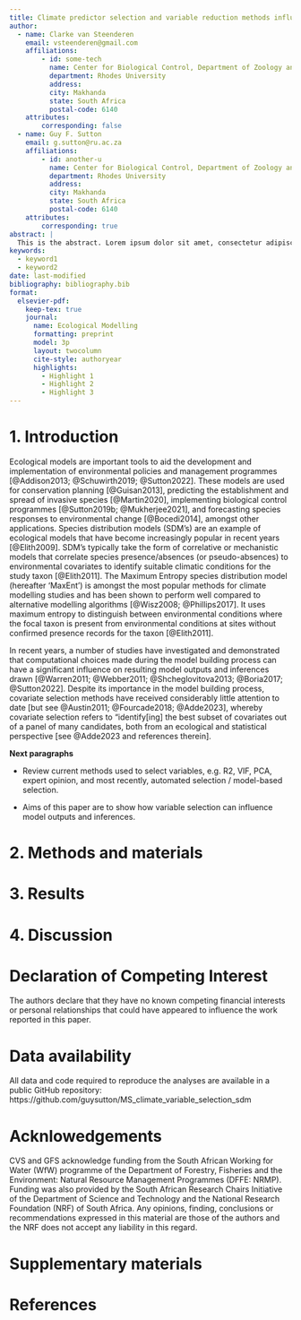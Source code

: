 ```yaml
---
title: Climate predictor selection and variable reduction methods influence MaxEnt model performance and predictions of climatic suitability 
author:
  - name: Clarke van Steenderen
    email: vsteenderen@gmail.com
    affiliations: 
        - id: some-tech
          name: Center for Biological Control, Department of Zoology and Entomology
          department: Rhodes University
          address: 
          city: Makhanda
          state: South Africa
          postal-code: 6140
    attributes:
        corresponding: false
  - name: Guy F. Sutton
    email: g.sutton@ru.ac.za
    affiliations:
        - id: another-u
          name: Center for Biological Control, Department of Zoology and Entomology
          department: Rhodes University
          address: 
          city: Makhanda
          state: South Africa
          postal-code: 6140
    attributes:
        corresponding: true
abstract: |
  This is the abstract. Lorem ipsum dolor sit amet, consectetur adipiscing elit. Vestibulum augue turpis, dictum non malesuada a, volutpat eget velit. Nam placerat turpis purus, eu tristique ex tincidunt et. Mauris sed augue eget turpis ultrices tincidunt. Sed et mi in leo porta egestas. Aliquam non laoreet velit. Nunc quis ex vitae eros aliquet auctor nec ac libero. Duis laoreet sapien eu mi luctus, in bibendum leo molestie. Sed hendrerit diam diam, ac dapibus nisl volutpat vitae. Aliquam bibendum varius libero, eu efficitur justo rutrum at. Sed at tempus elit.
keywords: 
  - keyword1
  - keyword2
date: last-modified
bibliography: bibliography.bib
format:
  elsevier-pdf:
    keep-tex: true
    journal:
      name: Ecological Modelling
      formatting: preprint
      model: 3p
      layout: twocolumn
      cite-style: authoryear
      highlights:
        - Highlight 1
        - Highlight 2 
        - Highlight 3
---
```


# 1. Introduction 

Ecological models are important tools to aid the development and implementation of environmental policies and management programmes [@Addison2013; @Schuwirth2019; @Sutton2022]. These models are used for conservation planning [@Guisan2013], predicting the establishment and spread of invasive species [@Martin2020], implementing biological control programmes [@Sutton2019b; @Mukherjee2021], and forecasting species responses to environmental change [@Bocedi2014], amongst other applications. Species distribution models (SDM’s) are an example of ecological models that have become increasingly popular in recent years [@Elith2009]. SDM’s typically take the form of correlative or mechanistic models that correlate species presence/absences (or pseudo-absences) to environmental covariates to identify suitable climatic conditions for the study taxon [@Elith2011]. The Maximum Entropy species distribution model (hereafter ‘MaxEnt’) is amongst the most popular methods for climate modelling studies and has been shown to perform well compared to alternative modelling algorithms [@Wisz2008; @Phillips2017]. It uses maximum entropy to distinguish between environmental conditions where the focal taxon is present from environmental conditions at sites without confirmed presence records for the taxon [@Elith2011].

In recent years, a number of studies have investigated and demonstrated that computational choices made during the model building process can have a significant influence on resulting model outputs and inferences drawn [@Warren2011; @Webber2011; @Shcheglovitova2013; @Boria2017; @Sutton2022]. Despite its importance in the model building process, covariate selection methods have received considerably little attention to date [but see @Austin2011; @Fourcade2018; @Adde2023], whereby covariate selection refers to "identify[ing] the best subset of covariates out of a panel of many candidates, both from an ecological and statistical perspective [see @Adde2023 and references therein]. 

**Next paragraphs** 

- Review current methods used to select variables, e.g. R2, VIF, PCA, expert opinion, and most recently, automated selection / model-based selection. 

- Aims of this paper are to show how variable selection can influence model outputs and inferences. 

# 2. Methods and materials 



# 3. Results


# 4. Discussion 






# Declaration of Competing Interest 

The authors declare that they have no known competing financial interests or personal relationships that could have appeared to influence the work reported in this paper.

# Data availability 

All data and code required to reproduce the analyses are available in a public GitHub repository: https://github.com/guysutton/MS_climate_variable_selection_sdm

# Acknlowedgements 

CVS and GFS acknowledge funding from the South African Working for Water (WfW) programme of the Department of Forestry, Fisheries and the Environment: Natural Resource Management Programmes (DFFE: NRMP). Funding was also provided by the South African Research Chairs Initiative of the Department of Science and Technology and the National Research Foundation (NRF) of South Africa. Any opinions, finding, conclusions or recommendations expressed in this material are those of the authors and the NRF does not accept any liability in this regard.

# Supplementary materials 


# References 






















